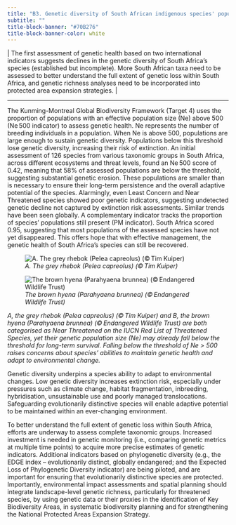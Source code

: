 ```yaml
---
title: "B3. Genetic diversity of South African indigenous species' populations is declining"
subtitle: ""
title-block-banner: "#70B276"
title-block-banner-color: white
---
```


\| The first assessment of genetic health based on two international indicators suggests declines in the genetic diversity of South Africa’s species (established but incomplete). More South African taxa need to be assessed to better understand the full extent of genetic loss within South Africa, and genetic richness analyses need to be incorporated into protected area expansion strategies. \| 

------------------------------------------------------------------------

The Kunming-Montreal Global Biodiversity Framework (Target 4) uses the proportion of populations with an effective population size (Ne) above 500 (Ne 500 indicator) to assess genetic health. Ne represents the number of breeding individuals in a population. When Ne is above 500, populations are large enough to sustain genetic diversity. Populations below this threshold lose genetic diversity, increasing their risk of extinction. An initial assessment of 126 species from various taxonomic groups in South Africa, across different ecosystems and threat levels, found an Ne 500 score of 0.42, meaning that 58% of assessed populations are below the threshold, suggesting substantial genetic erosion. These populations are smaller than is necessary to ensure their long-term persistence and the overall adaptive potential of the species. Alarmingly, even Least Concern and Near Threatened species showed poor genetic indicators, suggesting undetected genetic decline not captured by extinction risk assessments. Similar trends have been seen globally. A complementary indicator tracks the proportion of species’ populations still present (PM indicator). South Africa scored 0.95, suggesting that most populations of the assessed species have not yet disappeared. This offers hope that with effective management, the genetic health of South Africa’s species can still be recovered. 

:::[.figure]
:::{layout-ncol=2}
![*A. The grey rhebok (Pelea capreolus) (© Tim Kuiper)*](imgs/29a.%20Pg33_KMB3_DSC00820%20Grey%20Rhebok%20(c)%20Tim%20Kruiper.png)

![*The brown hyena (Parahyaena brunnea) (© Endangered Wildlife Trust)*](imgs/29b.%20Pg33_KMB3_Brown%20Hyaena_25984%20(c)%20EWT.png)
:::
*A, the grey rhebok (Pelea capreolus) (© Tim Kuiper) and B, the brown hyena (Parahyaena brunnea) (© Endangered Wildlife Trust) are both categorised as Near Threatened on the IUCN Red List of Threatened Species, yet their genetic population size (Ne) may already fall below the threshold for long-term survival. Falling below the threshold of Ne \> 500 raises concerns about species' abilities to maintain genetic health and adapt to environmental change.* 
:::

Genetic diversity underpins a species ability to adapt to environmental changes. Low genetic diversity increases extinction risk, especially under pressures such as climate change, habitat fragmentation, inbreeding, hybridisation, unsustainable use and poorly managed translocations. Safeguarding evolutionarily distinctive species will enable adaptive potential to be maintained within an ever-changing environment. 

To better understand the full extent of genetic loss within South Africa, efforts are underway to assess complete taxonomic groups. Increased investment is needed in genetic monitoring (i.e., comparing genetic metrics at multiple time points) to acquire more precise estimates of genetic indicators. Additional indicators based on phylogenetic diversity (e.g., the EDGE index – evolutionarily distinct, globally endangered; and the Expected Loss of Phylogenetic Diversity indicator) are being piloted, and are important for ensuring that evolutionarily distinctive species are protected. Importantly, environmental impact assessments and spatial planning should integrate landscape-level genetic richness, particularly for threatened species, by using genetic data or their proxies in the identification of Key Biodiversity Areas, in systematic biodiversity planning and for strengthening the National Protected Areas Expansion Strategy. 

